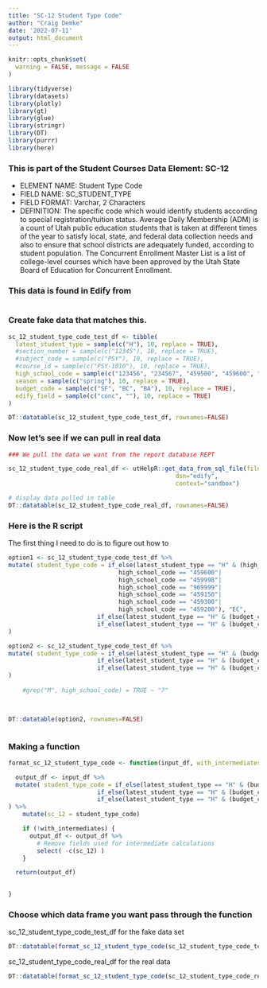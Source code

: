 ```yaml
---
title: "SC-12 Student Type Code"
author: "Craig Demke"
date: '2022-07-11'
output: html_document
---
```



```r
knitr::opts_chunk$set(
  warning = FALSE, message = FALSE
)
```

```r
library(tidyverse)
library(datasets)
library(plotly)
library(gt)
library(glue)
library(stringr)
library(DT)
library(purrr)
library(here)
```
### This is part of the Student Courses Data Element: SC-12
* ELEMENT NAME: Student Type Code 
* FIELD NAME: SC_STUDENT_TYPE 
* FIELD FORMAT: Varchar, 2 Characters 
* DEFINITION: The specific code which would identify students according to special  registration/tuition status. Average Daily Membership (ADM) is a count of Utah public education  students that is taken at different times of the year to satisfy local, state, and federal data collection  needs and also to ensure that school districts are adequately funded, according to student population.  The Concurrent Enrollment Master List is a list of college-level courses which have been approved by  the Utah State Board of Education for Concurrent Enrollment. 

### This data is found in Edify from 
```{}

```


### Create fake data that matches this.

```r
sc_12_student_type_code_test_df <- tibble(
  latest_student_type = sample(c("H"), 10, replace = TRUE),
  #section_number = sample(c("12345"), 10, replace = TRUE),
  #subject_code = sample(c("PSY"), 10, replace = TRUE),
  #course_id = sample(c("PSY-1010"), 10, replace = TRUE),
  high_school_code = sample(c("123456", "234567", "459500", "459600", "459998", "969999", "459150", "459300", "459200"), 10, replace = TRUE),
  season = sample(c("spring"), 10, replace = TRUE),
  budget_code = sample(c("SF", "BC", "BA"), 10, replace = TRUE),
  edify_field = sample(c("conc", ""), 10, replace = TRUE)
)

DT::datatable(sc_12_student_type_code_test_df, rownames=FALSE)
```

### Now let's see if we can pull in real data

```r
### We pull the data we want from the report database REPT 

sc_12_student_type_code_real_df <- utHelpR::get_data_from_sql_file(file_name="sc_12_student_type_code.sql",
                                               dsn="edify",
                                               context="sandbox")

# display data pulled in table
DT::datatable(sc_12_student_type_code_real_df, rownames=FALSE)
```


### Here is the R script

The first thing I need to do is to figure out how to

```r

option1 <- sc_12_student_type_code_test_df %>%
mutate( student_type_code = if_else(latest_student_type == "H" & (high_school_code == "459500" |
                               high_school_code == "459600"|
                               high_school_code == "459998"|
                               high_school_code == "969999"|
                               high_school_code == "459150"|
                               high_school_code == "459300"|
                               high_school_code == "459200"), "EC",
                         if_else(latest_student_type == "H" & (budget_code == "BC" | budget_code == "SF") & edify_field == "conc", "CC",
                         if_else(latest_student_type == "H" & (budget_code == "BC" | budget_code == "SF") & edify_field != "conc", "DC", "")))
)

option2 <- sc_12_student_type_code_test_df %>%
mutate( student_type_code = if_else(latest_student_type == "H" & (budget_code != "BC" & budget_code != "SF" ), "EC",
                         if_else(latest_student_type == "H" & (budget_code == "BC" | budget_code == "SF") & edify_field == "conc", "CC",
                         if_else(latest_student_type == "H" & (budget_code == "BC" | budget_code == "SF") & edify_field != "conc", "DC", "")))
)
    
    #grep("M", high_school_code) = TRUE ~ "7"
    


DT::datatable(option2, rownames=FALSE)



```

### Making a function

```r
  
format_sc_12_student_type_code <- function(input_df, with_intermediates=FALSE) {

  output_df <- input_df %>%
  mutate( student_type_code = if_else(latest_student_type == "H" & (budget_code != "BC" & budget_code != "SF" ), "EC",
                         if_else(latest_student_type == "H" & (budget_code == "BC" | budget_code == "SF") & edify_field == "conc", "CC",
                         if_else(latest_student_type == "H" & (budget_code == "BC" | budget_code == "SF") & edify_field != "conc", "DC", "")))
) %>% 
    mutate(sc_12 = student_type_code)

    if (!with_intermediates) {
      output_df <- output_df %>%
        # Remove fields used for intermediate calculations
        select( -c(sc_12) )
    }

  return(output_df)

  
}
```
### Choose which data frame you want pass through the function 

sc_12_student_type_code_test_df for the fake data set
```r
DT::datatable(format_sc_12_student_type_code(sc_12_student_type_code_test_df), rownames=FALSE)
```

sc_12_student_type_code_real_df for the real data
```r
DT::datatable(format_sc_12_student_type_code(sc_12_student_type_code_real_df), rownames=FALSE)
```


